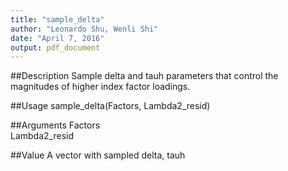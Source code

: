 ```yaml
---
title: "sample_delta"
author: "Leonardo Shu, Wenli Shi"
date: "April 7, 2016"
output: pdf_document
---
```


##Description
Sample delta and tauh parameters that control the magnitudes of higher index factor loadings.

##Usage
sample_delta(Factors, Lambda2_resid)

##Arguments
Factors
\
Lambda2_resid

##Value
A vector with sampled delta, tauh
